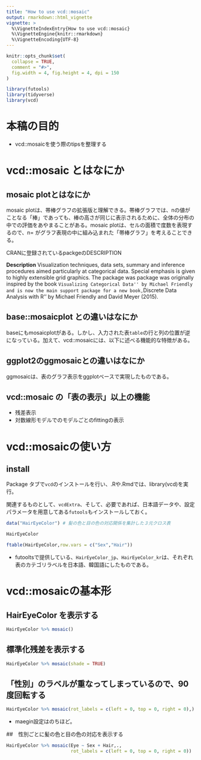 ```yaml
---
title: "How to use vcd::mosaic"
output: rmarkdown::html_vignette
vignette: >
  %\VignetteIndexEntry{How to use vcd::mosaic}
  %\VignetteEngine{knitr::rmarkdown}
  %\VignetteEncoding{UTF-8}
---
```


```r
knitr::opts_chunk$set(
  collapse = TRUE,
  comment = "#>",
  fig.width = 4, fig.height = 4, dpi = 150
)

```

```r
library(futools)
library(tidyverse)
library(vcd)
```

# 本稿の目的

- vcd::mosaicを使う際のtipsを整理する

# vcd::mosaic とはなにか

## mosaic plotとはなにか

mosaic plotは、帯棒グラフの拡張版と理解できる。帯棒グラフでは、nの値がことなる「棒」であっても、棒の高さが同じに表示されるために、全体の分布の中での評価をあやまることがある。mosaic plotは、セルの面積で度数を表現するので、n= がグラフ表現の中に組み込まれた「帯棒グラフ」を考えることできる。

CRANに登録されているpackgeのDESCRIPTION

**Description** 
Visualization techniques, data sets, summary and inference procedures aimed particularly at categorical data. Special emphasis is given to highly extensible grid graphics. The package was package was originally inspired by the book ``Visualizing Categorical Data'' by Michael Friendly and is now the main support package for a new book, ``Discrete Data Analysis with R'' by Michael Friendly and David Meyer (2015).


## base::mosaicplot との違いはなにか

baseにもmosaicplotがある。しかし、入力された表`table`の行と列の位置が逆になっている。加えて、vcd::mosaicには、以下に述べる機能的な特徴がある。

## ggplot2のggmosaicとの違いはなにか

ggmosaicは、表のグラフ表示をggplotベースで実現したものである。

## vcd::mosaic の「表の表示」以上の機能

- 残差表示
- 対数線形モデルでのモデルごとのfittingの表示

# vcd::mosaicの使い方

## install

Package タブで`vcd`のインストールを行い、.Rや.Rmdでは、library(vcd)を実行。

関連するものとして、`vcdExtra`、そして、必要であれば、日本語データや、設定パラメータを用意してある`futools`もインストールしておく。

```r
data("HairEyeColor") # 髪の色と目の色の対応関係を集計した３元クロス表
```

```r
HairEyeColor
```

```r
ftable(HairEyeColor,row.vars = c("Sex","Hair"))
```

- futooltsで提供している、`HairEyeColor_jp`、`HairEyeColor_kr`は、それぞれ表のカテゴリラベルを日本語、韓国語にしたものである。


# vcd::mosaicの基本形

## HairEyeColor を表示する

```r
HairEyeColor %>% mosaic()
```

## 標準化残差を表示する

```r
HairEyeColor %>% mosaic(shade = TRUE)
```

## 「性別」のラベルが重なってしまっているので、90度回転する

```r
HairEyeColor %>% mosaic(rot_labels = c(left = 0, top = 0, right = 0),)
```

- maegin設定はのちほど。


##　性別ごとに髪の色と目の色の対応を表示する


```r
HairEyeColor %>% mosaic(Eye ~ Sex + Hair,.,
                        rot_labels = c(left = 0, top = 0, right = 0))
```

## 

